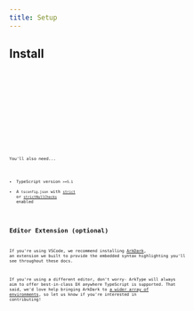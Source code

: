 ```yaml
---
title: Setup
---
```



## Install

<Tabs>
	<TabItem label="pnpm" icon="pnpm">
		<Code code="pnpm install arktype" lang="bash" />
	</TabItem>
	<TabItem label="npm" icon="seti:npm">
		<Code code="npm install arktype" lang="bash" />
	</TabItem>
	<TabItem label="yarn" icon="seti:yarn">
		<Code code="yarn install arktype" lang="bash" />
	</TabItem>
	<TabItem label="bun" icon="bun">
		<Code code="bun install arktype" lang="bash" />
	</TabItem>
</Tabs>

You'll also need...

- TypeScript version `>=5.1`
- A `tsconfig.json` with [`strict`](https://www.typescriptlang.org/tsconfig#strict) or [`strictNullChecks`](https://www.typescriptlang.org/tsconfig/#strictNullChecks) enabled

## Editor Extension (optional)

If you're using VSCode, we recommend installing [ArkDark](https://marketplace.visualstudio.com/items?itemName=arktypeio.arkdark), an extension we built to provide the embedded syntax highlighting you'll see throughout these docs.

If you're using a different editor, don't worry- ArkType will always aim to offer best-in-class DX anywhere TypeScript is supported. That said, we'd love help bringing ArkDark to [a wider array of environments](https://github.com/arktypeio/arktype/issues/989), so let us know if you're interested in contributing!
